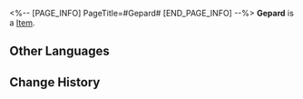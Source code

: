 <%-- [PAGE_INFO]
PageTitle=#Gepard#
[END_PAGE_INFO] --%>
{{Item Infobox
|id          = 250104
|image       = Item Gepard.png
|type        = 
|invCategory = 
|rarity      = 5
|effect      = 
|description = 
}}
'''Gepard''' is a [[Item]].

==Other Languages==
{{Other Languages
|en   = Gepard
|zhs  = 杰帕德
|zht  = 傑帕德
|ja   = ジェパード
|ko   = 게파드
|es   = Gepard
|fr   = Gepard
|ru   = Гепард
|th   = Gepard
|vi   = Gepard
|de   = Gepard
|id   = Gepard
|pt   = Gepard
}}

==Change History==
{{Change History|1.1}}